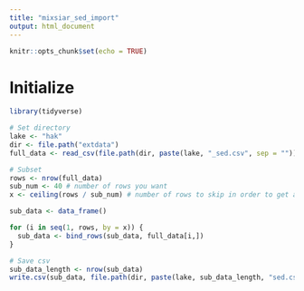 ```yaml
---
title: "mixsiar_sed_import"
output: html_document
---
```


```r
knitr::opts_chunk$set(echo = TRUE)
```

# Initialize

```r
library(tidyverse)
```


```r
# Set directory
lake <- "hak"
dir <- file.path("extdata")
full_data <- read_csv(file.path(dir, paste(lake, "_sed.csv", sep = "")))
```

```r
# Subset
rows <- nrow(full_data) 
sub_num <- 40 # number of rows you want
x <- ceiling(rows / sub_num) # number of rows to skip in order to get a total of <40

sub_data <- data_frame()

for (i in seq(1, rows, by = x)) {
  sub_data <- bind_rows(sub_data, full_data[i,])
}
```

```r
# Save csv
sub_data_length <- nrow(sub_data)
write.csv(sub_data, file.path(dir, paste(lake, sub_data_length, "sed.csv", sep = "_")))
```

